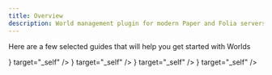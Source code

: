 ```yaml
---
title: Overview
description: World management plugin for modern Paper and Folia servers
---
```



Here are a few selected guides that will help you get started with Worlds

<Cards>
  <Card
    title="Manage"
    description="Create, load and import worlds"
    href="./worlds/manage"
    icon={<Blend/>}
    target="_self"
  />
  <Card
    title="Links"
    description="Restore vanilla portal travel behavior"
    href="./worlds/links"
    icon={<Link2/>}
    target="_self"
  />
  <Card
    title="PerWorlds"
    description="Learn how to use PerWorlds"
    href="./worlds/per-worlds"
    icon={<Group/>}
    target="_self"
  />
  <Card
    title="Frequently Asked Questions"
    description="Frequently asked questions about Worlds"
    href="./worlds/faq"
    icon={<MessageCircleQuestion/>}
    target="_self"
  />
</Cards>
